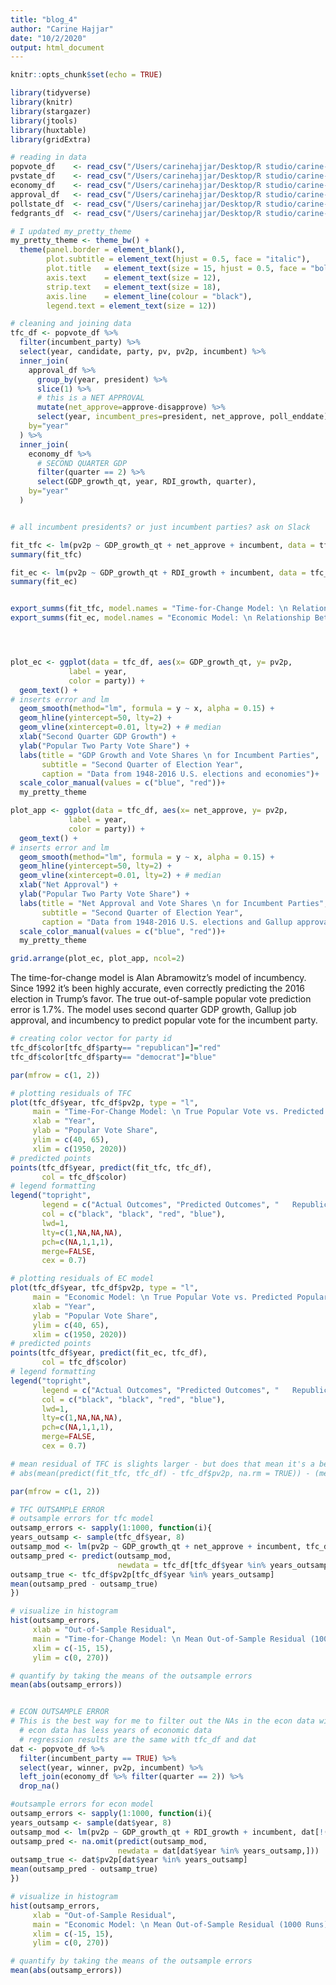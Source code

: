 ```yaml
---
title: "blog_4"
author: "Carine Hajjar"
date: "10/2/2020"
output: html_document
---
```


```r
knitr::opts_chunk$set(echo = TRUE)

library(tidyverse)
library(knitr)
library(stargazer)
library(jtools) 
library(huxtable)
library(gridExtra)
```

```r
# reading in data
popvote_df    <- read_csv("/Users/carinehajjar/Desktop/R studio/carine-h.github.io/data/popvote_1948-2016.csv")
pvstate_df    <- read_csv("/Users/carinehajjar/Desktop/R studio/carine-h.github.io/data/popvote_bystate_1948-2016.csv")
economy_df    <- read_csv("/Users/carinehajjar/Desktop/R studio/carine-h.github.io/data/econ.csv")
approval_df   <- read_csv("/Users/carinehajjar/Desktop/R studio/carine-h.github.io/data/approval_gallup_1941-2020.csv")
pollstate_df  <- read_csv("/Users/carinehajjar/Desktop/R studio/carine-h.github.io/data/pollavg_bystate_1968-2016.csv")
fedgrants_df  <- read_csv("/Users/carinehajjar/Desktop/R studio/carine-h.github.io/data/fedgrants_bystate_1988-2008.csv")

# I updated my_pretty_theme 
my_pretty_theme <- theme_bw() + 
  theme(panel.border = element_blank(),
        plot.subtitle = element_text(hjust = 0.5, face = "italic"),
        plot.title   = element_text(size = 15, hjust = 0.5, face = "bold"), 
        axis.text    = element_text(size = 12),
        strip.text   = element_text(size = 18),
        axis.line    = element_line(colour = "black"),
        legend.text = element_text(size = 12))
```

```r
# cleaning and joining data 
tfc_df <- popvote_df %>%
  filter(incumbent_party) %>%
  select(year, candidate, party, pv, pv2p, incumbent) %>%
  inner_join(
    approval_df %>% 
      group_by(year, president) %>% 
      slice(1) %>% 
      # this is a NET APPROVAL
      mutate(net_approve=approve-disapprove) %>% 
      select(year, incumbent_pres=president, net_approve, poll_enddate),
    by="year"
  ) %>%
  inner_join(
    economy_df %>%
      # SECOND QUARTER GDP
      filter(quarter == 2) %>%
      select(GDP_growth_qt, year, RDI_growth, quarter),
    by="year"
  )


# all incumbent presidents? or just incumbent parties? ask on Slack

fit_tfc <- lm(pv2p ~ GDP_growth_qt + net_approve + incumbent, data = tfc_df)
summary(fit_tfc)

fit_ec <- lm(pv2p ~ GDP_growth_qt + RDI_growth + incumbent, data = tfc_df)
summary(fit_ec)


export_summs(fit_tfc, model.names = "Time-for-Change Model: \n Relationship Between Popular Vote, \n GDP Growth, Net Approval, and Incumbency")
export_summs(fit_ec, model.names = "Economic Model: \n Relationship Between Popular Vote, \n GDP Growth, Real Income Growth, and Incumbency")





```

```r

plot_ec <- ggplot(data = tfc_df, aes(x= GDP_growth_qt, y= pv2p,
             label = year, 
             color = party)) + 
  geom_text() +
# inserts error and lm
  geom_smooth(method="lm", formula = y ~ x, alpha = 0.15) +
  geom_hline(yintercept=50, lty=2) +
  geom_vline(xintercept=0.01, lty=2) + # median
  xlab("Second Quarter GDP Growth") +
  ylab("Popular Two Party Vote Share") +
  labs(title = "GDP Growth and Vote Shares \n for Incumbent Parties", 
       subtitle = "Second Quarter of Election Year", 
       caption = "Data from 1948-2016 U.S. elections and economies")+
  scale_color_manual(values = c("blue", "red"))+
  my_pretty_theme

plot_app <- ggplot(data = tfc_df, aes(x= net_approve, y= pv2p,
             label = year, 
             color = party)) + 
  geom_text() +
# inserts error and lm
  geom_smooth(method="lm", formula = y ~ x, alpha = 0.15) +
  geom_hline(yintercept=50, lty=2) +
  geom_vline(xintercept=0.01, lty=2) + # median
  xlab("Net Approval") +
  ylab("Popular Two Party Vote Share") +
  labs(title = "Net Approval and Vote Shares \n for Incumbent Parties", 
       subtitle = "Second Quarter of Election Year", 
       caption = "Data from 1948-2016 U.S. elections and Gallup approval ratings")+
  scale_color_manual(values = c("blue", "red"))+
  my_pretty_theme

grid.arrange(plot_ec, plot_app, ncol=2)

```

The time-for-change model is Alan Abramowitz's model of incumbency. Since 1992 it's been highly accurate, even correctly predicting the 2016 election in Trump's favor. The true out-of-sample popular vote prediction error is 1.7%. The model uses second quarter GDP growth, Gallup job approval, and incumbency to predict popular vote for the incumbent party. 

```r
# creating color vector for party id 
tfc_df$color[tfc_df$party== "republican"]="red"
tfc_df$color[tfc_df$party== "democrat"]="blue"

par(mfrow = c(1, 2))

# plotting residuals of TFC
plot(tfc_df$year, tfc_df$pv2p, type = "l", 
     main = "Time-For-Change Model: \n True Popular Vote vs. Predicted Popular Vote", 
     xlab = "Year", 
     ylab = "Popular Vote Share",
     ylim = c(40, 65), 
     xlim = c(1950, 2020))
# predicted points
points(tfc_df$year, predict(fit_tfc, tfc_df), 
       col = tfc_df$color)
# legend formatting
legend("topright", 
       legend = c("Actual Outcomes", "Predicted Outcomes", "   Republican", "   Democrat"), 
       col = c("black", "black", "red", "blue"), 
       lwd=1, 
       lty=c(1,NA,NA,NA), 
       pch=c(NA,1,1,1), 
       merge=FALSE, 
       cex = 0.7)

# plotting residuals of EC model
plot(tfc_df$year, tfc_df$pv2p, type = "l", 
     main = "Economic Model: \n True Popular Vote vs. Predicted Popular Vote", 
     xlab = "Year", 
     ylab = "Popular Vote Share",
     ylim = c(40, 65), 
     xlim = c(1950, 2020))
# predicted points
points(tfc_df$year, predict(fit_ec, tfc_df), 
       col = tfc_df$color)
# legend formatting
legend("topright", 
       legend = c("Actual Outcomes", "Predicted Outcomes", "   Republican", "   Democrat"), 
       col = c("black", "black", "red", "blue"), 
       lwd=1, 
       lty=c(1,NA,NA,NA), 
       pch=c(NA,1,1,1), 
       merge=FALSE, 
       cex = 0.7)

# mean residual of TFC is slights larger - but does that mean it's a better fit? the difference is negligible 
# abs(mean(predict(fit_tfc, tfc_df) - tfc_df$pv2p, na.rm = TRUE)) - (mean(predict(fit_ec, tfc_df) - tfc_df$pv2p, na.rm = TRUE))

```



```r
par(mfrow = c(1, 2))

# TFC OUTSAMPLE ERROR
# outsample errors for tfc model
outsamp_errors <- sapply(1:1000, function(i){
years_outsamp <- sample(tfc_df$year, 8)
outsamp_mod <- lm(pv2p ~ GDP_growth_qt + net_approve + incumbent, tfc_df[!(tfc_df$year %in% years_outsamp),])
outsamp_pred <- predict(outsamp_mod, 
                        newdata = tfc_df[tfc_df$year %in% years_outsamp,])
outsamp_true <- tfc_df$pv2p[tfc_df$year %in% years_outsamp]
mean(outsamp_pred - outsamp_true)
})

# visualize in histogram
hist(outsamp_errors,
     xlab = "Out-of-Sample Residual",
     main = "Time-for-Change Model: \n Mean Out-of-Sample Residual (1000 Runs)",
     xlim = c(-15, 15), 
     ylim = c(0, 270))

# quantify by taking the means of the outsample errors 
mean(abs(outsamp_errors))


# ECON OUTSAMPLE ERROR
# This is the best way for me to filter out the NAs in the econ data without decreasing useable data from tfc_df
  # econ data has less years of economic data
  # regression results are the same with tfc_df and dat 
dat <- popvote_df %>% 
  filter(incumbent_party == TRUE) %>%
  select(year, winner, pv2p, incumbent) %>%
  left_join(economy_df %>% filter(quarter == 2)) %>%
  drop_na()

#outsample errors for econ model 
outsamp_errors <- sapply(1:1000, function(i){
years_outsamp <- sample(dat$year, 8)
outsamp_mod <- lm(pv2p ~ GDP_growth_qt + RDI_growth + incumbent, dat[!(dat$year %in% years_outsamp),])
outsamp_pred <- na.omit(predict(outsamp_mod, 
                        newdata = dat[dat$year %in% years_outsamp,]))
outsamp_true <- dat$pv2p[dat$year %in% years_outsamp]
mean(outsamp_pred - outsamp_true)
})

# visualize in histogram
hist(outsamp_errors,
     xlab = "Out-of-Sample Residual",
     main = "Economic Model: \n Mean Out-of-Sample Residual (1000 Runs)",
     xlim = c(-15, 15), 
     ylim = c(0, 270))

# quantify by taking the means of the outsample errors 
mean(abs(outsamp_errors))
```














